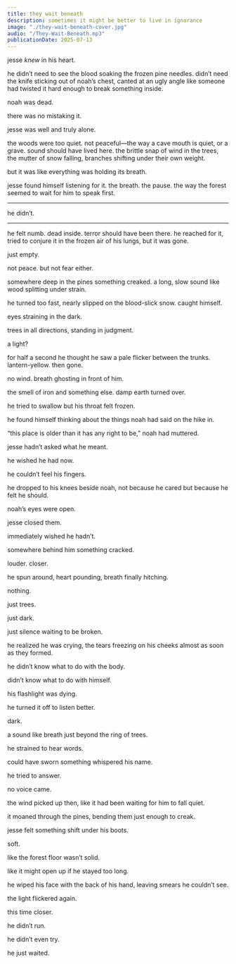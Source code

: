 ```yaml
---
title: they wait beneath
description: sometimes it might be better to live in ignorance
image: "./they-wait-beneath-cover.jpg"
audio: "/They-Wait-Beneath.mp3"
publicationDate: 2025-07-13
---
```


jesse <em>knew</em> in his heart.

he didn’t need to see the blood soaking the frozen pine needles. didn’t need the knife sticking out of noah’s chest, canted at an ugly angle like someone had twisted it hard enough to break something inside.

noah was dead.

there was no mistaking it.

<Spacer size="lg" />

jesse was well and truly alone.

<Spacer size="12xl" />

the woods were too quiet. not peaceful—the way a cave mouth is quiet, or a grave. sound should have lived here. the brittle snap of wind in the trees, the mutter of snow falling, branches shifting under their own weight.

<Spacer size="lg" />

but it was like everything was holding its breath.

<Spacer size="sm" />

jesse found himself listening for it. the breath. the pause. the way the forest seemed to wait for him to speak first.

<Spacer size="lg" />

<hr />
he didn’t.
<hr />

he felt numb. dead inside. terror should have been there. he reached for it, tried to conjure it in the frozen air of his lungs, but it was gone.

just empty.

<Spacer size="lg" />

not peace. but not fear either.

somewhere deep in the pines something creaked. a long, slow sound like wood splitting under strain.

he turned too fast, nearly slipped on the blood-slick snow. caught himself.

eyes straining in the dark.

trees in all directions, standing in judgment.

a light?

for half a second he thought he saw a pale flicker between the trunks. lantern-yellow. then gone.

no wind. breath ghosting in front of him.

the smell of iron and something else. damp earth turned over.

he tried to swallow but his throat felt frozen.

he found himself thinking about the things noah had said on the hike in.

“this place is older than it has any right to be,” noah had muttered.

jesse hadn’t asked what he meant.

he wished he had now.

<Spacer size="2xl" />

he couldn’t feel his fingers.

he dropped to his knees beside noah, not because he cared but because he felt he should.

noah’s eyes were open.

jesse closed them.

immediately wished he hadn’t.

<Spacer size="3xl" />

somewhere behind him something cracked.

louder. closer.

he spun around, heart pounding, breath finally hitching.

<Spacer size="10xl" />

nothing.

just trees.

just dark.

<Spacer size="3xl" />

just silence waiting to be broken.

he realized he was crying, the tears freezing on his cheeks almost as soon as they formed.

he didn’t know what to do with the body.

didn’t know what to do with himself.

his flashlight was dying.

he turned it off to listen better.

dark.

a sound like breath just beyond the ring of trees.

he strained to hear words.

could have sworn something whispered his name.


<Spacer size="3xl" />

he tried to answer.

no voice came.

the wind picked up then, like it had been waiting for him to fall quiet.

it moaned through the pines, bending them just enough to creak.

<Spacer size="6xl" />

jesse felt something shift under his boots.

soft.

like the forest floor wasn’t solid.

like it might open up if he stayed too long.

he wiped his face with the back of his hand, leaving smears he couldn’t see.

the light flickered again.

this time closer.

he didn’t run.

he didn’t even try.

<Spacer size="6xl" />

he just waited.

<Spacer size="12xl" />